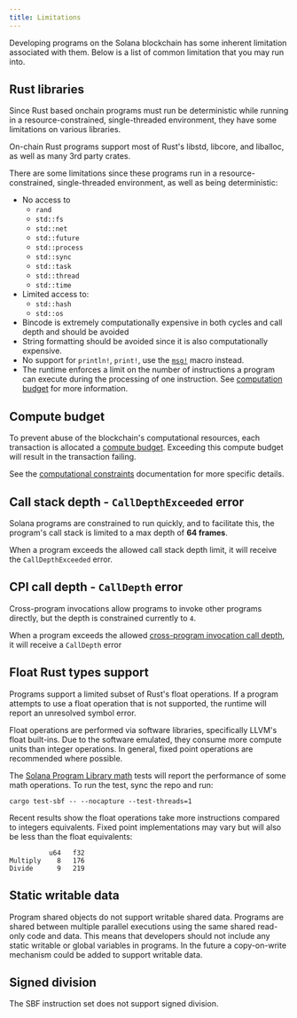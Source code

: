 ```yaml
---
title: Limitations
---
```


Developing programs on the Solana blockchain has some inherent limitation
associated with them. Below is a list of common limitation that you may run
into.

## Rust libraries

Since Rust based onchain programs must run be deterministic while running in a
resource-constrained, single-threaded environment, they have some limitations on
various libraries.

On-chain Rust programs support most of Rust's libstd, libcore, and liballoc, as
well as many 3rd party crates.

There are some limitations since these programs run in a resource-constrained,
single-threaded environment, as well as being deterministic:

- No access to
  - `rand`
  - `std::fs`
  - `std::net`
  - `std::future`
  - `std::process`
  - `std::sync`
  - `std::task`
  - `std::thread`
  - `std::time`
- Limited access to:
  - `std::hash`
  - `std::os`
- Bincode is extremely computationally expensive in both cycles and call depth
  and should be avoided
- String formatting should be avoided since it is also computationally
  expensive.
- No support for `println!`, `print!`, use the
  [`msg!`](https://github.com/solana-labs/solana/blob/d9b0fc0e3eec67dfe4a97d9298b15969b2804fab/sdk/program/src/log.rs#L33)
  macro instead.
- The runtime enforces a limit on the number of instructions a program can
  execute during the processing of one instruction. See
  [computation budget](/docs/core/fees#compute-budget) for more information.

## Compute budget

To prevent abuse of the blockchain's computational resources, each transaction
is allocated a [compute budget](/docs/references/terminology#compute-budget).
Exceeding this compute budget will result in the transaction failing.

See the [computational constraints](/docs/core/fees#compute-budget)
documentation for more specific details.

## Call stack depth - `CallDepthExceeded` error

Solana programs are constrained to run quickly, and to facilitate this, the
program's call stack is limited to a max depth of **64 frames**.

When a program exceeds the allowed call stack depth limit, it will receive the
`CallDepthExceeded` error.

## CPI call depth - `CallDepth` error

Cross-program invocations allow programs to invoke other programs directly, but
the depth is constrained currently to `4`.

When a program exceeds the allowed
[cross-program invocation call depth](/docs/core/cpi), it will receive a
`CallDepth` error

## Float Rust types support

Programs support a limited subset of Rust's float operations. If a program
attempts to use a float operation that is not supported, the runtime will report
an unresolved symbol error.

Float operations are performed via software libraries, specifically LLVM's float
built-ins. Due to the software emulated, they consume more compute units than
integer operations. In general, fixed point operations are recommended where
possible.

The
[Solana Program Library math](https://github.com/solana-labs/solana-program-library/tree/master/libraries/math)
tests will report the performance of some math operations. To run the test, sync
the repo and run:

```shell
cargo test-sbf -- --nocapture --test-threads=1
```

Recent results show the float operations take more instructions compared to
integers equivalents. Fixed point implementations may vary but will also be less
than the float equivalents:

```text
          u64   f32
Multiply    8   176
Divide      9   219
```

## Static writable data

Program shared objects do not support writable shared data. Programs are shared
between multiple parallel executions using the same shared read-only code and
data. This means that developers should not include any static writable or
global variables in programs. In the future a copy-on-write mechanism could be
added to support writable data.

## Signed division

The SBF instruction set does not support signed division.

